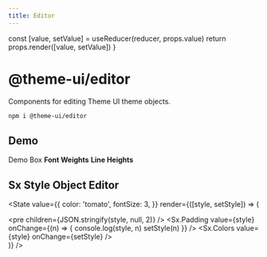 ```yaml
---
title: Editor
---
```




  const [value, setValue] = useReducer(reducer, props.value)
  return props.render([value, setValue])
}

# @theme-ui/editor

Components for editing Theme UI theme objects.

```sh
npm i @theme-ui/editor
```

## Demo

<EditorProvider>
  <Box
    sx={{
      p: 4,
      mb: 3,
      color: 'text',
      bg: 'background',
    }}>
    Demo Box
  </Box>
  <Theme.Colors />
  <Theme.Fonts />
  <b>Font Weights</b>
  <Theme.FontWeights />
  <b>Line Heights</b>
  <Theme.LineHeights />
</EditorProvider>

## Sx Style Object Editor

<State
  value={{
    color: 'tomato',
    fontSize: 3,
  }}
  render={([style, setStyle]) => (
    <div>
      <pre children={JSON.stringify(style, null, 2)} />
      <Sx.Padding
        value={style}
        onChange={(n) => {
          console.log(style, n)
          setStyle(n)
        }}
      />
      <Sx.Colors value={style} onChange={setStyle} />
    </div>
  )}
/>
